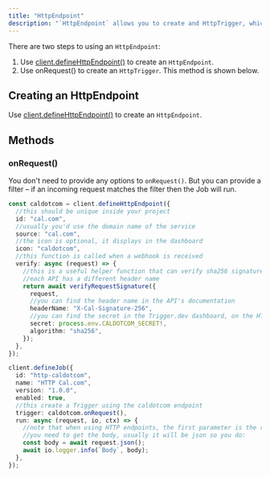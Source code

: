 ```yaml
---
title: "HttpEndpoint"
description: "`HttpEndpoint` allows you to create and HttpTrigger, which means you can trigger your Jobs from any webhooks"
---
```


There are two steps to using an `HttpEndpoint`:

1. Use [client.defineHttpEndpoint()](/sdk/triggerclient/instancemethods/define-http-endpoint) to create an `HttpEndpoint`.
2. Use onRequest() to create an `HttpTrigger`. This method is shown below.

## Creating an HttpEndpoint

Use [client.defineHttpEndpoint()](/sdk/triggerclient/instancemethods/define-http-endpoint) to create an `HttpEndpoint`.

## Methods

### onRequest()

You don't need to provide any options to `onRequest()`. But you can provide a filter – if an incoming request matches the filter then the Job will run.

<ResponseField name="options" type="object">
  <Expandable title="options" defaultOpen>
    <Snippet file="request-filter.mdx" />
  </Expandable>
</ResponseField>

<RequestExample>

```typescript
const caldotcom = client.defineHttpEndpoint({
  //this should be unique inside your project
  id: "cal.com",
  //usually you'd use the domain name of the service
  source: "cal.com",
  //the icon is optional, it displays in the dashboard
  icon: "caldotcom",
  //this function is called when a webhook is received
  verify: async (request) => {
    //this is a useful helper function that can verify sha256 signatures
    //each API has a different header name
    return await verifyRequestSignature({
      request,
      //you can find the header name in the API's documentation
      headerName: "X-Cal-Signature-256",
      //you can find the secret in the Trigger.dev dashboard, on the HTTP endpoint page
      secret: process.env.CALDOTCOM_SECRET!,
      algorithm: "sha256",
    });
  },
});

client.defineJob({
  id: "http-caldotcom",
  name: "HTTP Cal.com",
  version: "1.0.0",
  enabled: true,
  //this create a Trigger using the caldotcom endpoint
  trigger: caldotcom.onRequest(),
  run: async (request, io, ctx) => {
    //note that when using HTTP endpoints, the first parameter is the request
    //you need to get the body, usually it will be json so you do:
    const body = await request.json();
    await io.logger.info(`Body`, body);
  },
});
```

</RequestExample>
